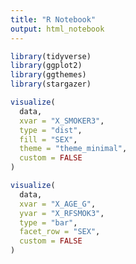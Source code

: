 ```yaml
---
title: "R Notebook"
output: html_notebook
---
```

```r
library(tidyverse)
library(ggplot2)
library(ggthemes)
library(stargazer)
```

```r
visualize(
  data, 
  xvar = "X_SMOKER3", 
  type = "dist", 
  fill = "SEX", 
  theme = "theme_minimal", 
  custom = FALSE
)
```

```r
visualize(
  data, 
  xvar = "X_AGE_G", 
  yvar = "X_RFSMOK3", 
  type = "bar", 
  facet_row = "SEX", 
  custom = FALSE
)
```


